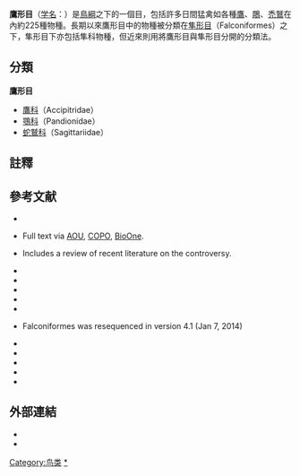 {{Automatic Taxobox
| fossil_range = [[始新世|始新世]]至今, {{fossilrange|47|0}}
| image = Red-tailed Hawk Buteo jamaicensis Full Body 1880px.jpg
| image_caption = 紅尾鵟（Buteo jamaicensis）
| taxon= Accipitriformes
| authority =  [[Vieillot|Vieillot]], 1816
| subdivision=
* [[鷹科|鷹科]] Accipitridae
* [[鶚科|鶚科]] Pandionidae
* [[蛇鷲科|蛇鷲科]] Sagittariidae
}}

'''鷹形目'''（[[学名|学名]]：{{lang|la|Accipitriformes}}）是[[鳥綱|鳥綱]]之下的一個目，包括許多日間猛禽如各種[[鷹|鷹]]、[[鵰|鵰]]、[[禿鷲|禿鷲]]在內約225種物種。長期以來鷹形目中的物種被分類在[[隼形目|隼形目]]（Falconiformes）之下，隼形目下亦包括隼科物種，但近來則用將鷹形目與隼形目分開的分類法。{{sfn|Voous|1973}}{{sfn|Cramp|1980|pp=3, 277}}{{sfn|Ferguson-Lees|Christie|2001|p=69}}{{sfn|Christidis|Boles|2008|pp=50–51}}

==分類==
'''鷹形目'''
* [[鷹科|鷹科]]（Accipitridae）
* [[鶚科|鶚科]]（Pandionidae）
* [[蛇鷲科|蛇鷲科]]（Sagittariidae）

==註釋==
{{reflist|2}}

==參考文献==
{{refbegin|2}}
* {{cite journal| last = Chesser| first = R. T.| last2 = Banks| first2 = R. C.| last3 = Barker| first3 = F. K.| last4 = Cicero| first4 = C.| year = 2010| last5 = Dunn| first5 = J. L.| last6 = Kratter| first6 = A. W.| last7 = Lovette| first7 = I. J.| last8 = Rasmussen| first8 = P. C.| last9 = Remsen| first9 = J. V., Jr.| first10 = J. D.| first11 = D. F.| first12 = K.| last10 = Rising| last11 = Stotz| last12 = Winker| title = Fifty-First Supplement to the American Ornithologists' Union ''Check-list of North American Birds''| journal = The Auk| volume = 127| issue = 3| pages = 726–744| pmid = | pmc = | doi = 10.1525/auk.2010.127.3.726| url = http://www.aou.org/checklist/suppl/AOU_checklist_suppl_51.pdf| format = PDF| accessdate = | ref = harv| archive-date = 2015-03-05| archive-url = https://web.archive.org/web/20150305201457/http://www.aou.org/checklist/suppl/AOU_checklist_suppl_51.pdf| dead-url = no}}
* {{cite journal
  | last1 = Chesser | first1 = R. Terry
  | last2 = Banks | first2 = Richard C.
  | last3 = Barker | first3 = F. Keith
  | last4 = Cicero | first4 = Carla
  | last5 = Dunn | first5 = Jon L.
  | last6 = Kratter | first6 = Andrew W.
  | last7 = Lovette | first7 = Irby J.
  | last8 = Rasmussen | first8 = Pamela C.
  | last9 = Remsen | first9 = J. V.
  | last10= Rising | first10 = James D.
  | last11= Stotz | first11 = Douglas F.
  | last12= Winker | first12 = Kevin
  | year = 2012
  | title = Fifty-Third Supplement to the American Ornithologists' Union ''Check-List of North American Birds''
  | url = https://archive.org/details/sim_auk_2012-07_129_3/page/573 | journal = The Auk
  | volume = 129 | issue = 3 | pages = 573–588
  | doi = 10.1525/auk.2012.129.3.573}} Full text via [http://www.aou.org/auk/content/129/3/0573-0588.pdf AOU]{{Wayback|url=http://www.aou.org/auk/content/129/3/0573-0588.pdf |date=20120829181028 }}, [http://aoucospubs.org/doi/full/10.1525/auk.2012.129.3.573 COPO]{{Webarchive|url=https://archive.today/20140929092000/http://aoucospubs.org/doi/full/10.1525/auk.2012.129.3.573 |date=2014-09-29 }}, [http://www.bioone.org/doi/full/10.1525/auk.2012.129.3.573 BioOne].
* {{cite book
  | last = Christidis
  | first = Les
  | authorlink = Leslie Christidis
  | last2 = Boles
  | first2 = Walter E.
  | year = 2008
  | title = Systematics and Taxonomy of Australian Birds
  | publisher = CSIRO Publishing
  | pages = 
  | isbn = 0-643-06511-3
  | url = https://books.google.com/books?id=SFP9P1i-PoEC&pg=PT60#v=onepage&q=
  | accessdate = 2010-01-14
  | ref = harv
  }} Includes a review of recent literature on the controversy.
* {{cite book
  | last = Cramp
  | first = Stanley
  | authorlink = Stanley Cramp
  | year = 1980
  | title = Handbook of the Birds of Europe, the Middle East and North Africa: [[The_Birds_of_the_Western_Palearctic|The Birds of the Western Palearctic]] – Hawks to Bustards
  | publisher = Oxford University Press
  | pages = 3, 277
  | isbn = 0-19-857505-X
  | ref = harv
  }}
* {{Cite journal | doi = 10.1111/j.1474-919X.2006.00603.x| title = The British List: A Checklist of Birds of Britain (7th edition)| journal = Ibis| volume = 148| issue = 3| pages = 526| year = 2006| last1 = Dudley | first1 = S. P. | last2 = Gee | first2 = M. | last3 = Kehoe | first3 = C. | last4 = Melling | first4 = T. M. M. }}
* {{cite book
  | last = Ferguson-Lees
  | first = James
  | authorlink = James Ferguson-Lees
  | last2 = Christie
  | first2 = David A.
  | year = 2001
  | others = Illustrated by Kim Franklin, David Mead, and Philip Burton
  | title = Raptors of the World
  | publisher = Houghton Mifflin
  | isbn = 978-0-618-12762-7
  | url = https://books.google.com/books?id=hlIztc05HTQC&lpg=PP1&pg=PP1#v=onepage&q&f=false
  | accessdate = 2011-05-26
  | ref = harv
  | archive-date = 2014-01-01
  | archive-url = https://web.archive.org/web/20140101052952/http://books.google.com/books?id=hlIztc05HTQC&lpg=PP1&pg=PP1#v=onepage&q&f=false
  | dead-url = no
  }}
* {{cite web 
 |last=Gill 
 |first=Frank 
 |authorlink=Frank Gill (ornithologist) 
 |last2=Donsker 
 |first2=D. 
 |title=IOC World Bird List (version 2.4) 
 |work=Worldbirdnames.org 
 |url=http://www.worldbirdnames.org/n-raptors.html 
 |accessdate=2010-03-12 
 |ref=harv 
 |archiveurl=https://web.archive.org/web/20100324114953/http://www.worldbirdnames.org/n-raptors.html 
 |archivedate=2010-03-24 
 |deadurl=yes 
 }}
* {{cite journal| last1 = Hackett| first1 = Shannon J.| last2 = Kimball| first2 = Rebecca T.| last3 = Reddy| first3 = Sushma| last4 = Bowie| first4 = Rauri C. K.| last5 = Braun| first5 = Edward L.| last6 = Braun| first6 = Michael J.| last7 = Chojnowski| first7 = Jena L.| last8 = Cox| first8 = W. Andrew| last9 = Han| first9 = Kin-Lan| last10 = Harshman| first10 = John| last11 = Huddleston| first11 = Christopher J.| last12 = Marks| first12 = Ben D.| last13 = Miglia| first13 = Kathleen J.| last14 = Moore| first14 = William S.| last15 = Sheldon| first15 = Frederick H.| last16 = Steadman| first16 = David W.| last17 = Witt| first17 = Christopher C.| last18 = Yuri| first18 = Tamaki| title = A phylogenomic study of birds reveals their evolutionary history| journal = Science| date = 2008| volume = 320| issue = 5884| pages = 1763–68| doi = 10.1126/science.1157704| pmid = 18583609| pmc = | url = http://www.sciencemag.org/cgi/content/abstract/320/5884/1763| access-date = 2018-01-25| archive-date = 2009-09-05| archive-url = https://web.archive.org/web/20090905202240/http://www.sciencemag.org/cgi/content/abstract/320/5884/1763| dead-url = no}}
* {{cite web
  | last = Gill
  | first = Frank
  | authorlink = Frank Gill (ornithologist)
  | last2 = Donsker
  | first2 = D.
  | year = 2014
  | title = Updates
  | work = IOC World Bird List
  | url = http://www.worldbirdnames.org/updates/
  | accessdate = 2014-09-30
  | ref = harv
  | archiveurl = https://web.archive.org/web/20140924161452/http://www.worldbirdnames.org/updates/
  | archivedate = 2014-09-24
  | deadurl = no
  }} Falconiformes was resequenced in version 4.1 (Jan 7, 2014)
* {{cite web
  | last1 = Nores
  | first1 = Manuel
  | last2 = Barker
  | first2 = Keith
  | last3 = Remsen
  | first3 = Van
  | title = Proposal (491) to South American Classification Committee: Change linear sequence of orders for Falconiformes, Psittaciformes, and Cariamiformes
  | url = http://www.museum.lsu.edu/~Remsen/SACCprop491.html
  | accessdate = 30 September 2014
  | date = July 2011
  | archiveurl = https://web.archive.org/web/20120401213547/http://www.museum.lsu.edu/~Remsen/SACCprop491.html
  | archivedate = 2012-04-01
  | deadurl = no
  | ref = harv
  }}
* {{cite web
 |last1       = Remsen
 |first1      = Van
 |date        = November 2008
 |title       = Proposal (383) to South American Classification Committee: Separate Accipitriformes from Falconiformes
 |url         = http://www.museum.lsu.edu/~Remsen/SACCprop383.html
 |accessdate  = 30 September 2014
 |archiveurl  = https://web.archive.org/web/20100628113348/http://www.museum.lsu.edu/~Remsen/SACCprop383.html
 |archivedate = 2010-06-28
 |deadurl     = yes
 |ref         = harv
}}
* {{cite web 
 |first=J. V., Jr. 
 |last=Remsen 
 |first2=C. D. 
 |last2=Cadena 
 |first3=A. 
 |last3=Jaramillo 
 |first4=M. 
 |last4=Nores 
 |first5=J. F. 
 |last5=Pacheco 
 |first6=M. B. 
 |last6=Robbins 
 |first7=T. S. 
 |last7=Schulenberg 
 |first8=F. G. 
 |last8=Stiles 
 |first9=D. F. 
 |last9=Stotz 
 |first10=K. J. 
 |last10=Zimmer 
 |title=A classification of the bird species of South America (section "ACCIPITRIDAE (HAWKS) 3" note 1) 
 |version=Version 11 December 2008 
 |publisher=American Ornithologists' Union 
 |url=http://www.museum.lsu.edu/~Remsen/SACCBaseline02.html 
 |accessdate=2010-05-26 
 |ref=harv 
 |deadurl=yes 
 |archiveurl=https://web.archive.org/web/20080412122247/http://www.museum.lsu.edu/~Remsen/SACCBaseline02.html 
 |archivedate=2008-04-12 
 }}
* {{Cite journal | doi = 10.1111/ibi.12091| title = Taxonomic recommendations for Western Palearctic birds: Ninth report| journal = Ibis| volume = 155| issue = 4| pages = 898| year = 2013| last1 = Sangster | first1 = G. | last2 = Collinson | first2 = J. M. | last3 = Crochet | first3 = P. A. | last4 = Knox | first4 = A. G. | last5 = Parkin | first5 = D. T. | last6 = Votier | first6 = S. C. }}
* {{cite journal| last = Voous | first = K. H.| authorlink = Karel Voous| year = 1973| title = List of Recent Holarctic Bird Species Non-Passerines| journal = Ibis| volume = 115| issue = 4| pages = 612–638| pmid =| pmc =| doi = 10.1111/j.1474-919X.1973.tb02004.x| ref = harv}}
{{refend}}

==外部連結==
*{{commonscat-inline|Accipitriformes|''Accipitriformes''}}
*{{wikispecies-inline|Accipitriformes|''Accipitriformes''}}

{{Birds}}
{{Accipitriformes}}
{{Buteoninae}}
{{tsl|en|Template:Old World vultures}}
{{portalbar|鸟|動物|Biology}}
{{taxonbar}}

[[Category:鸟类|Category:鸟类]]
[[Category:鷹形目|*]]
